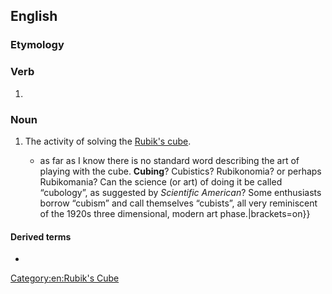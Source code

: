 ==English==

===Etymology===
{{suffix|en|cube|ing}}

===Verb===
{{head|en|verb form}}

# {{present participle of|en|cube|nocat=1}}

===Noun===
{{en-noun|-}}

# The activity of solving the [[Rubik's cube]].
#* {{quote-journal|en|date=1982-03-18|author=Stephan Sulyak|title=Review: The magic cube (A Büvös Kocka)|journal={{w|New Scientist}}|volume=93|issue=1297|issn=0028-6664|page={{gbooks|6DdrQ9H9p3AC|734|cubing}}|passage={{...}} as far as I know there is no standard word describing the art of playing with the cube. '''Cubing'''? Cubistics? Rubikonomia? or perhaps Rubikomania? Can the science (or art) of doing it be called “cubology”, as suggested by ''Scientific American''? Some enthusiasts borrow “cubism” and call themselves “cubists”, all very reminiscent of the 1920s three dimensional, modern art phase.|brackets=on}}

====Derived terms====
* {{l|en|speedcubing}}

[[Category:en:Rubik's Cube]]